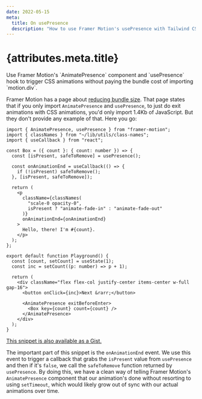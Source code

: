 ```yaml
---
date: 2022-05-15
meta:
  title: On usePresence
  description: "How to use Framer Motion's usePresence with Tailwind CSS."
---
```


# {attributes.meta.title}

<p className="lead">
  Use Framer Motion's `AnimatePresence` component and `usePresence` hook to
  trigger CSS animations without paying the bundle cost of importing
  `motion.div`.
</p>

Framer Motion has a page about [reducing bundle size][]. That page states that if you only import `AnimatePresence` and `usePresence`, to just do exit animations with CSS animations, you'd only import 1.4Kb of JavaScript. But they don't provide any example of that. Here you go:

```tsx
import { AnimatePresence, usePresence } from "framer-motion";
import { classNames } from "~/lib/utils/class-names";
import { useCallback } from "react";

const Box = ({ count }: { count: number }) => {
  const [isPresent, safeToRemove] = usePresence();

  const onAnimationEnd = useCallback(() => {
    if (!isPresent) safeToRemove();
  }, [isPresent, safeToRemove]);

  return (
    <p
      className={classNames(
        "scale-0 opacity-0",
        isPresent ? "animate-fade-in" : "animate-fade-out"
      )}
      onAnimationEnd={onAnimationEnd}
    >
      Hello, there! I'm #{count}.
    </p>
  );
};

export default function Playground() {
  const [count, setCount] = useState(1);
  const inc = setCount((p: number) => p + 1);

  return (
    <div className="flex flex-col justify-center items-center w-full gap-16">
      <button onClick={inc}>Next &rarr;</button>

      <AnimatePresence exitBeforeEnter>
        <Box key={count} count={count} />
      </AnimatePresence>
    </div>
  );
}
```

[This snippet is also available as a Gist.][gist]

The important part of this snippet is the `onAnimationEnd` event. We use this
event to trigger a callback that grabs the `isPresent` value from `usePresence`
and then if it's `false`, we call the `safeToRemove` function returned by
`usePresence`. By doing this, we have a clean way of telling Framer Motion's
`AnimatePresence` component that our animation's done without resorting to
using `setTimeout`, which would likely grow out of sync with our actual
animations over time.

[reducing bundle size]: https://www.framer.com/docs/guide-reduce-bundle-size/
[gist]: https://gist.github.com/brandonpittman/3a869011ba67f16bde8de67ef299e0ed
